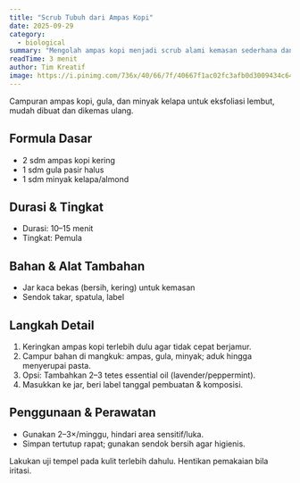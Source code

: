 ```yaml
---
title: "Scrub Tubuh dari Ampas Kopi"
date: 2025-09-29
category:
  - biological
summary: "Mengolah ampas kopi menjadi scrub alami kemasan sederhana dan ramah lingkungan."
readTime: 3 menit
author: Tim Kreatif
image: https://i.pinimg.com/736x/40/66/7f/40667f1ac02fc3afb0d3009434c64c25.jpg
---
```


Campuran ampas kopi, gula, dan minyak kelapa untuk eksfoliasi lembut, mudah dibuat dan dikemas ulang.

## Formula Dasar

- 2 sdm ampas kopi kering
- 1 sdm gula pasir halus
- 1 sdm minyak kelapa/almond

## Durasi & Tingkat

- Durasi: 10–15 menit
- Tingkat: Pemula

## Bahan & Alat Tambahan

- Jar kaca bekas (bersih, kering) untuk kemasan
- Sendok takar, spatula, label

## Langkah Detail

1. Keringkan ampas kopi terlebih dulu agar tidak cepat berjamur.
2. Campur bahan di mangkuk: ampas, gula, minyak; aduk hingga menyerupai pasta.
3. Opsi: Tambahkan 2–3 tetes essential oil (lavender/peppermint).
4. Masukkan ke jar, beri label tanggal pembuatan & komposisi.

## Penggunaan & Perawatan

- Gunakan 2–3×/minggu, hindari area sensitif/luka.
- Simpan tertutup rapat; gunakan sendok bersih agar higienis.

<TipBox title="Keamanan">
  Lakukan uji tempel pada kulit terlebih dahulu. Hentikan pemakaian bila
  iritasi.
</TipBox>
